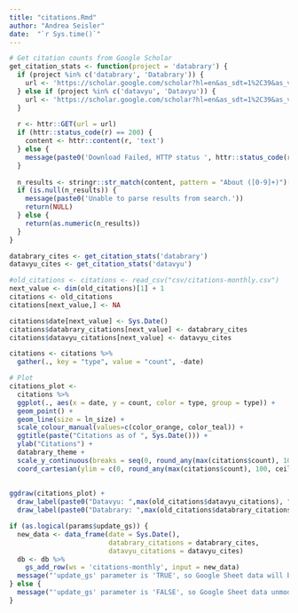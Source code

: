 ```yaml
---
title: "citations.Rmd"
author: "Andrea Seisler"
date:  "`r Sys.time()`"
---
```


<!-- # Citation counts -->

```r
# Get citation counts from Google Scholar
get_citation_stats <- function(project = 'databrary') {
  if (project %in% c('databrary', 'Databrary')) {
    url <- 'https://scholar.google.com/scholar?hl=en&as_sdt=1%2C39&as_vis=1&q=%22databrary%22&btnG='
  } else if (project %in% c('datavyu', 'Datavyu')) {
    url <- 'https://scholar.google.com/scholar?hl=en&as_sdt=1%2C39&as_vis=1&q=%22datavyu%22&btnG='
  }
  
  r <- httr::GET(url = url)
  if (httr::status_code(r) == 200) {
    content <- httr::content(r, 'text')
  } else {
    message(paste0('Download Failed, HTTP status ', httr::status_code(r)))
  }
  
  n_results <- stringr::str_match(content, pattern = "About ([0-9]+)")[2]
  if (is.null(n_results)) {
    message(paste0('Unable to parse results from search.'))
    return(NULL)
  } else {
    return(as.numeric(n_results))
  }
}

databrary_cites <- get_citation_stats('databrary')
datavyu_cites <- get_citation_stats('datavyu')

#old_citations <- citations <- read_csv("csv/citations-monthly.csv")
next_value <- dim(old_citations)[1] + 1
citations <- old_citations
citations[next_value,] <- NA

citations$date[next_value] <- Sys.Date()
citations$databrary_citations[next_value] <- databrary_cites
citations$datavyu_citations[next_value] <- datavyu_cites
```

```r
citations <- citations %>%
  gather(., key = "type", value = "count", -date)

# Plot
citations_plot <- 
  citations %>%
  ggplot(., aes(x = date, y = count, color = type, group = type)) +
  geom_point() + 
  geom_line(size = ln_size) +
  scale_colour_manual(values=c(color_orange, color_teal)) +
  ggtitle(paste("Citations as of ", Sys.Date())) +
  ylab("Citations") +
  databrary_theme +
  scale_y_continuous(breaks = seq(0, round_any(max(citations$count), 100, ceiling), 100), expand = c(0,0)) +
  coord_cartesian(ylim = c(0, round_any(max(citations$count), 100, ceiling)))
  
  
ggdraw(citations_plot) + 
  draw_label(paste0("Datavyu: ",max(old_citations$datavyu_citations), " + ", (datavyu_cites-max(old_citations$datavyu_citations))), colour = color_teal, .8, .3) +
  draw_label(paste0("Databrary: ",max(old_citations$databrary_citations), " + ", (databrary_cites-max(old_citations$databrary_citations))), colour = color_orange, .7, .7)
```

```r
if (as.logical(params$update_gs)) {
  new_data <- data_frame(date = Sys.Date(), 
                         databrary_citations = databrary_cites, 
                         datavyu_citations = datavyu_cites)
  db <- db %>%
    gs_add_row(ws = 'citations-monthly', input = new_data)
  message("'update_gs' parameter is 'TRUE', so Google Sheet data will be updated.")
} else {
  message("'update_gs' parameter is 'FALSE', so Google Sheet data unmodified.")
}

```

